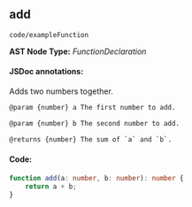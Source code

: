 
<Meta title="code/exampleFunction" />

## add
`code/exampleFunction`

**AST Node Type:** *FunctionDeclaration*

#### JSDoc annotations:

Adds two numbers together.

```bash
@param {number} a The first number to add.

@param {number} b The second number to add.

@returns {number} The sum of `a` and `b`.
```

#### Code:

```ts
function add(a: number, b: number): number {
    return a + b;
}

```

